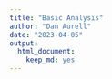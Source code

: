 ```yaml
---
title: "Basic Analysis"
author: "Dan Aurell"
date: "2023-04-05"
output:   
  html_document: 
    keep_md: yes
---
```







